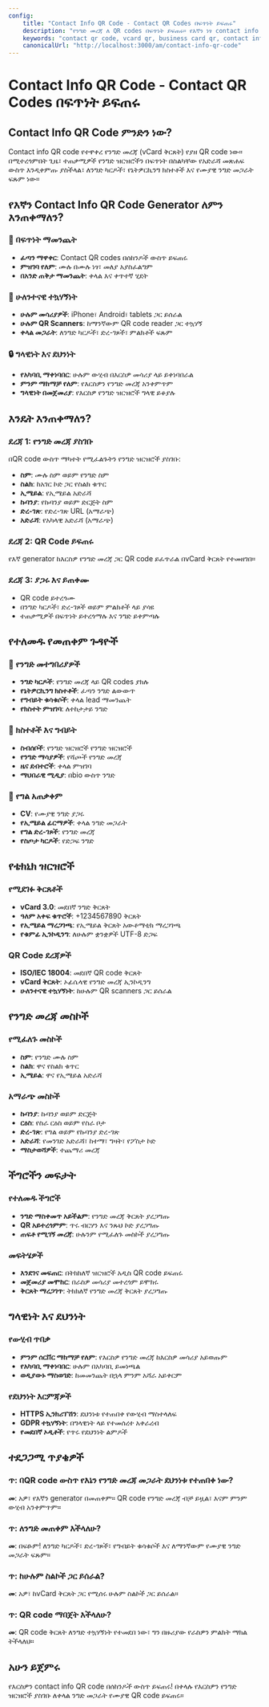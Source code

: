 ```yaml
---
config:
    title: "Contact Info QR Code - Contact QR Codes በፍጥነት ይፍጠሩ"
    description: "የንግድ መረጃ ለ QR codes በፍጥነት ይፍጠሩ። የእኛን ነፃ contact info QR code generator በመጠቀም የንግድ ካርዶች፣ vCard ውሂብ እና የንግድ ዝርዝሮችን በቀላሉ ያጋሩ።"
    keywords: "contact qr code, vcard qr, business card qr, contact info qr, qr contact"
    canonicalUrl: "http://localhost:3000/am/contact-info-qr-code"
---
```


# Contact Info QR Code - Contact QR Codes በፍጥነት ይፍጠሩ

## Contact Info QR Code ምንድን ነው?

Contact info QR code የተዋቀረ የንግድ መረጃ (vCard ቅርጸት) የያዘ QR code ነው። በሚተረጎምበት ጊዜ፣ ተጠቃሚዎች የንግድ ዝርዝሮችን በፍጥነት በስልካቸው የአድራሻ መጽሐፍ ውስጥ እንዲቀምጡ ያስችላል፣ ለንግድ ካርዶች፣ የኔትዎርኪንግ ክስተቶች እና የሙያዊ ንግድ መጋራት ፍጹም ነው።

## የእኛን Contact Info QR Code Generator ለምን እንጠቀማለን?

### 🚀 በፍጥነት ማመንጨት

-   **ፈጣን ማዋቀር**: Contact QR codes በሰከንዶች ውስጥ ይፍጠሩ
-   **ምዝገባ የለም**: ሙሉ በሙሉ ነፃ፣ መለያ አያስፈልግም
-   **በአንድ ጠቅታ ማመንጨት**: ቀላል እና ቀጥተኛ ሂደት

### 📱 ሁለንተናዊ ተኳሃኝነት

-   **ሁሉም መሳሪያዎች**: iPhone፣ Android፣ tablets ጋር ይሰራል
-   **ሁሉም QR Scanners**: ከማንኛውም QR code reader ጋር ተኳሃኝ
-   **ቀላል መጋራት**: ለንግድ ካርዶች፣ ድረ-ገጾች፣ ምልክቶች ፍጹም

### 🔒 ግላዊነት እና ደህንነት

-   **የአካባቢ ማቀነባበር**: ሁሉም ውሂብ በእርስዎ መሳሪያ ላይ ይቀነባበራል
-   **ምንም ማከማቻ የለም**: የእርስዎን የንግድ መረጃ አንቀምጥም
-   **ግላዊነት በመጀመሪያ**: የእርስዎ የንግድ ዝርዝሮች ግላዊ ይቆያሉ

## እንዴት እንጠቀማለን?

### ደረጃ 1: የንግድ መረጃ ያስገቡ

በQR code ውስጥ ማካተት የሚፈልጉትን የንግድ ዝርዝሮች ያስገቡ:

-   **ስም**: ሙሉ ስም ወይም የንግድ ስም
-   **ስልክ**: ከአገር ኮድ ጋር የስልክ ቁጥር
-   **ኢሜይል**: የኢሜይል አድራሻ
-   **ኩባንያ**: የኩባንያ ወይም ድርጅት ስም
-   **ድረ-ገጽ**: የድረ-ገጽ URL (አማራጭ)
-   **አድራሻ**: የአካላዊ አድራሻ (አማራጭ)

### ደረጃ 2: QR Code ይፍጠሩ

የእኛ generator ከእርስዎ የንግድ መረጃ ጋር QR code ይፈጥራል በvCard ቅርጸት የተመዘገበ።

### ደረጃ 3: ያጋሩ እና ይጠቀሙ

-   QR code ይተረጎሙ
-   በንግድ ካርዶች፣ ድረ-ገጾች ወይም ምልክቶች ላይ ያሳዩ
-   ተጠቃሚዎች በፍጥነት ይተረጎማሉ እና ንግድ ይቀምጣሉ

## የተለመዱ የመጠቀም ጉዳዮች

### 🏢 የንግድ መተግበሪያዎች

-   **ንግድ ካርዶች**: የንግድ መረጃ ላይ QR codes ያክሉ
-   **የኔትዎርኪንግ ክስተቶች**: ፈጣን ንግድ ልውውጥ
-   **የግብይት ቁሳቁሶች**: ቀላል lead ማመንጨት
-   **የክስተት ምዝገባ**: ለተከታታይ ንግድ

### 🎉 ክስተቶች እና ግብይት

-   **ስብሰቦች**: የንግድ ዝርዝሮች የንግድ ዝርዝሮች
-   **የንግድ ማሳያዎች**: የሻጮች የንግድ መረጃ
-   **ዜና ደብተሮች**: ቀላል ምዝገባ
-   **ማህበራዊ ሚዲያ**: በbio ውስጥ ንግድ

### 📱 የግል አጠቃቀም

-   **CV**: የሙያዊ ንግድ ያጋሩ
-   **የኢሜይል ፊርማዎች**: ቀላል ንግድ መጋራት
-   **የግል ድረ-ገጾች**: የንግድ መረጃ
-   **የስጦታ ካርዶች**: የድጋፍ ንግድ

## የቴክኒክ ዝርዝሮች

### የሚደገፉ ቅርጸቶች

-   **vCard 3.0**: መደበኛ ንግድ ቅርጸት
-   **ዓለም አቀፍ ቁጥሮች**: +1234567890 ቅርጸት
-   **የኢሜይል ማረጋገጫ**: የኢሜይል ቅርጸት አውቶማቲክ ማረጋገጫ
-   **የቁምፊ ኢንኮዲንግ**: ለሁሉም ቋንቋዎች UTF-8 ድጋፍ

### QR Code ደረጃዎች

-   **ISO/IEC 18004**: መደበኛ QR code ቅርጸት
-   **vCard ቅርጸት**: ኦፊሴላዊ የንግድ መረጃ ኢንኮዲንግ
-   **ሁለንተናዊ ተኳሃኝነት**: ከሁሉም QR scanners ጋር ይሰራል

## የንግድ መረጃ መስኮች

### የሚፈለጉ መስኮች

-   **ስም**: የንግድ ሙሉ ስም
-   **ስልክ**: ዋና የስልክ ቁጥር
-   **ኢሜይል**: ዋና የኢሜይል አድራሻ

### አማራጭ መስኮች

-   **ኩባንያ**: ኩባንያ ወይም ድርጅት
-   **ርዕስ**: የስራ ርዕስ ወይም የስራ ቦታ
-   **ድረ-ገጽ**: የግል ወይም የኩባንያ ድረ-ገጽ
-   **አድራሻ**: የመንገድ አድራሻ፣ ከተማ፣ ግዛት፣ የፖስታ ኮድ
-   **ማስታወሻዎች**: ተጨማሪ መረጃ

## ችግሮችን መፍታት

### የተለመዱ ችግሮች

-   **ንግድ ማስቀመጥ አይችልም**: የንግድ መረጃ ቅርጸት ያረጋግጡ
-   **QR አይተረጎምም**: ጥሩ ብርሃን እና ንጹህ ኮድ ያረጋግጡ
-   **ጠፍቶ የሚገኝ መረጃ**: ሁሉንም የሚፈለጉ መስኮች ያረጋግጡ

### መፍትሄዎች

-   **እንደገና መፍጠር**: በትክክለኛ ዝርዝሮች አዲስ QR code ይፍጠሩ
-   **መጀመሪያ መሞከር**: በራስዎ መሳሪያ መተረጎም ይሞክሩ
-   **ቅርጸት ማረጋገጥ**: ትክክለኛ የንግድ መረጃ ቅርጸት ያረጋግጡ

## ግላዊነት እና ደህንነት

### የውሂብ ጥበቃ

-   **ምንም ሰርቨር ማከማቻ የለም**: የእርስዎ የንግድ መረጃ ከእርስዎ መሳሪያ አይወጡም
-   **የአካባቢ ማቀነባበር**: ሁሉም በአካባቢ ይመነጫል
-   **ወዲያውኑ ማስወገድ**: ከመመንጨት በኋላ ምንም አሻራ አይቀርም

### የደህንነት እርምጃዎች

-   **HTTPS ኢንክሪፕሽን**: ደህንነቱ የተጠበቀ የውሂብ ማስተላለፍ
-   **GDPR ተኳሃኝነት**: በግላዊነት ላይ የተመሰረተ አቀራረብ
-   **የመደበኛ ኦዲቶች**: የጥሩ የደህንነት ልምዶች

## ተደጋጋሚ ጥያቄዎች

### ጥ: በQR code ውስጥ የእኔን የንግድ መረጃ መጋራት ደህንነቱ የተጠበቀ ነው?

**መ**: አዎ፣ የእኛን generator በመጠቀም። QR code የንግድ መረጃ ብቻ ይዟል፣ እናም ምንም ውሂብ አንቀምጥም።

### ጥ: ለንግድ መጠቀም እችላለሁ?

**መ**: በፍፁም! ለንግድ ካርዶች፣ ድረ-ገጾች፣ የግብይት ቁሳቁሶች እና ለማንኛውም የሙያዊ ንግድ መጋራት ፍጹም።

### ጥ: ከሁሉም ስልኮች ጋር ይሰራል?

**መ**: አዎ፣ ከvCard ቅርጸት ጋር የሚሰሩ ሁሉም ስልኮች ጋር ይሰራል።

### ጥ: QR code ማበጀት እችላለሁ?

**መ**: QR code ቅርጸት ለንግድ ተኳሃኝነት የተመደበ ነው፣ ግን በዙሪያው የራስዎን ምልክት ማክል ትችላለህ።

## አሁን ይጀምሩ

የእርስዎን contact info QR code በሰከንዶች ውስጥ ይፍጠሩ! በቀላሉ የእርስዎን የንግድ ዝርዝሮች ያስገቡ ለቀላል ንግድ መጋራት የሙያዊ QR code ይፍጠሩ።
